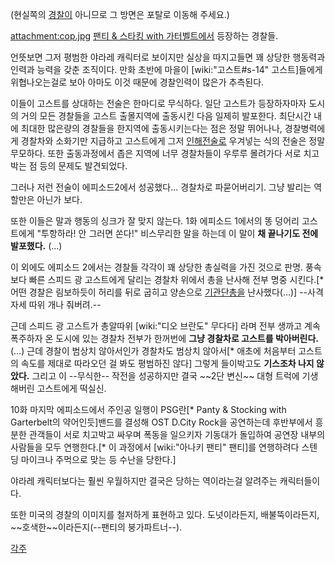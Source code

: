 (현실쪽의 [[경찰]]이 아니므로 그 방면은 포탈로 이동해 주세요.)

attachment:cop.jpg
[[팬티 & 스타킹 with 가터벨트]]에서 등장하는 경찰들.

언뜻보면 그저 평범한 야라레 캐릭터로 보이지만 실상을 따지고들면 꽤 상당한 행동력과 인력과 능력을 갖춘 조직이다. 만화 초반에 마을이 [wiki:"고스트#s-14" 고스트]들에게 위협나오는걸로 보아 아마도 이것 때문에 경찰인력이 많은가 추측된다.

이들이 고스트를 상대하는 전술은 한마디로 무식하다. 일단 고스트가 등장하자마자 도시의 거의 모든 경찰들을 고스트 출몰지역에 출동시킨 다음 일제히 발포한다. 최단시간 내에 최대한 많은량의 경찰들을 한지역에 출동시키는다는 점은 정말 뛰어나나, 경찰병력에게 경찰차와 소화기만 지급하고 고스트에게 그저 [[인해전술]]로 우겨넣는 식의 전술은 정말 무모하다. 또한 출동과정에서 좁은 지역에 너무 경찰차들이 우루루 몰려가다 서로 치고박는 점 등의 문제도 발견되었다.

그러나 저런 전술이 에피소드2에서 성공했다... 경찰차로 파묻어버리기. 그냥 발리는 역할만은 아닌가 보다.
    
또한 이들은 말과 행동의 싱크가 잘 맞지 않는다. 1화 에피소드 1에서의 똥 덩어리 고스트에게 "투항하라! 안 그러면 쏜다!" 비스무리한 말을 하는데 이 말이 '''채 끝나기도 전에 발포했다.''' (…)

이 외에도 에피소드 2에서는 경찰들 각각이 꽤 상당한 총실력을 가진 것으로 판명. 풍속보다 빠른 스피드 광 고스트에게 달리는 경찰차 위에서 총을 난사해 전부 명중 시킨다.[* 어떤 경찰은 림보하듯이 허리를 뒤로 굽히고 양손으로 [[기관단총]]을 난사했다(…)] --사격자세 따위 개나 줘버려.--

근데 스피드 광 고스트가 총알따위 [wiki:"디오 브란도" 무다다] 라며 전부 생까고 계속 폭주하자 온 도시에 있는 경찰차 전부가 한꺼번에 '''그냥 경찰차로 고스트를 박아버린다.'''(…)  근데 경찰이 범상치 않아서인가 경찰차도 범상치 않아서[* 애초에 처음부터 고스트의 속도를 제대로 따라오던 걸 봐도 평범하진 않다] 그렇게 들이박고도 '''기스조차 나지 않았다.''' 그리고 이 --무식한-- 작전을 성공하지만 결국 ~~2단 변신~~ 대형 트럭에 기생해버린 고스트에게 떡실신. 

10화 마지막 에피소드에서 주인공 일행이 PSG란[* Panty & Stocking with Garterbelt의 약어인듯]밴드를 결성해 OST D.City Rock을 공연하는데 후반부에서 흥분한 관객들이 서로 치고박고 싸우며 폭동을 일으키자 기동대가 돌입하여 공연장 내부의 사람들을 모두 연행한다.[* 이 과정에서 [wiki:"아나키 팬티" 팬티]를 연행하려다 스텐딩 마이크나 주먹으로 맞는 등 수난을 당한다.]

야라레 캐릭터보다는 훨씬 우월하지만 결국은 당하는 역이라는걸 알려주는 캐릭터들이다.

또한 미국의 경찰의 이미지를 철저하게 표현하고 있다. 도넛이라든지, 배불뚝이라든지, ~~호색한~~이라든지(--팬티의 붕가파트너--).

[[각주]]
